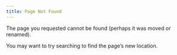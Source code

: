 ```yaml
---
title: Page Not Found
---
```


The page you requested cannot be found (perhaps it was moved or renamed).

You may want to try searching to find the page's new location.


